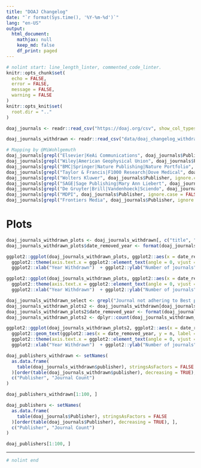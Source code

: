 ```yaml
---
title: "DOAJ Changelog"
date: "`r format(Sys.time(), '%Y-%m-%d')`"
lang: "en-US"
output:
  html_document:
    mathjax: null
    keep_md: false
    df_print: paged
---
```

```r
# nolint start: line_length_linter, commented_code_linter.
knitr::opts_chunk$set(
  echo = FALSE,
  error = FALSE,
  message = FALSE,
  warning = FALSE
)
knitr::opts_knit$set(
  root.dir = ".."
)
```

```r
doaj_journals <- readr::read_csv("https://doaj.org/csv", show_col_types = FALSE)
```

```r
doaj_journals_withdrawn <- readr::read_csv("data/doaj_changelog_withdrawn_list_enriched_utf8.csv", show_col_types = FALSE)
```

```r
# Mapping by @MiWohlgemuth
doaj_journals[grepl("Elsevier|KeAi Communications", doaj_journals$Publisher, ignore.case = TRUE), "Publisher"] <- "Elsevier"
doaj_journals[grepl("Wiley|American Geophysical Union", doaj_journals$Publisher, ignore.case = TRUE), "Publisher"] <- "Wiley"
doaj_journals[grepl("BMC|Springer|Nature Publishing|Nature Portfolio", doaj_journals$Publisher, ignore.case = TRUE), "Publisher"] <- "Springer Nature"
doaj_journals[grepl("Taylor & Francis|F1000 Research|Dove Medical", doaj_journals$Publisher, ignore.case = TRUE), "Publisher"] <- "Taylor & Francis"
doaj_journals[grepl("Wolters Kluwer", doaj_journals$Publisher, ignore.case = TRUE), "Publisher"] <- "Wolters Kluwer"
doaj_journals[grepl("SAGE|Sage Publishing|Mary Ann Liebert", doaj_journals$Publisher, ignore.case = FALSE), "Publisher"] <- "SAGE"
doaj_journals[grepl("De Gruyter|Brill|Vandenhoeck|Sciendo", doaj_journals$Publisher, ignore.case = FALSE), "Publisher"] <- "De Gruyter Brill"
doaj_journals[grepl("MDPI", doaj_journals$Publisher, ignore.case = FALSE), "Publisher"] <- "MDPI"
doaj_journals[grepl("Frontiers Media", doaj_journals$Publisher, ignore.case = FALSE), "Publisher"] <- "Frontiers"
```

# Plots

```r
doaj_journals_withdrawn_plots <- doaj_journals_withdrawn[, c("title", "reason", "date_removed")]
doaj_journals_withdrawn_plots$date_removed_year <- format(doaj_journals_withdrawn_plots$date_removed, "%Y")
```

```r
ggplot2::ggplot(doaj_journals_withdrawn_plots, ggplot2::aes(x = date_removed_year)) + ggplot2::geom_bar() +
  ggplot2::theme(axis.text.x = ggplot2::element_text(angle = 0, vjust = 0.5, hjust = 1)) +
  ggplot2::xlab("Year Withdrawn")  + ggplot2::ylab("Number of journals") + ggplot2::labs(title = "Journals withdrawn from DOAJ per Year")
```

```r
ggplot2::ggplot(doaj_journals_withdrawn_plots, ggplot2::aes(x = date_removed_year)) + ggplot2::geom_bar() + ggplot2::facet_grid(reason ~ .) +
  ggplot2::theme(axis.text.x = ggplot2::element_text(angle = 0, vjust = 0.5, hjust = 1)) +
  ggplot2::xlab("Year Withdrawn")  + ggplot2::ylab("Number of journals") + ggplot2::labs(title = "Journals withdrawn from DOAJ per Reason and Year")
```

```r
doaj_journals_withdrawn_select <- grepl("Journal not adhering to Best practice", doaj_journals_withdrawn$reason) & doaj_journals_withdrawn$publisher %in% c("SpringerNature", "Wiley", "Elsevier", "SAGE", "MDPI", "Oxford University Press", "De Gruyter Brill", "Taylor & Francis", "Wolters Kluwer", "Frontiers")
doaj_journals_withdrawn_plots2 <- doaj_journals_withdrawn[doaj_journals_withdrawn_select, c("title", "issn_l", "date_removed", "reason", "publisher")]
doaj_journals_withdrawn_plots2$date_removed_year <- format(doaj_journals_withdrawn_plots2$date_removed, "%Y")
doaj_journals_withdrawn_plots2 <- dplyr::count(doaj_journals_withdrawn_plots2, publisher, date_removed_year)
```

```r
ggplot2::ggplot(doaj_journals_withdrawn_plots2, ggplot2::aes(x = date_removed_year, y = n)) + ggplot2::geom_col() + ggplot2::facet_grid(publisher ~ .) +
  ggplot2::geom_text(ggplot2::aes(x = date_removed_year, y = n, label = n), size = 2, vjust = -0.3, colour = "gray40") +
  ggplot2::theme(axis.text.x = ggplot2::element_text(angle = 0, vjust = 0.5, hjust = 1)) +
  ggplot2::xlab("Year Withdrawn")  + ggplot2::ylab("Number of journals") + ggplot2::labs(title = "Journals withdrawn from DOAJ per Publisher and Year")
```

<!-- 
# Top 100 Publishers of Withdrawn Journals
-->

```r
doaj_publishers_withdrawn <- setNames(
  as.data.frame(
    table(doaj_journals_withdrawn$publisher), stringsAsFactors = FALSE
  )[order(table(doaj_journals_withdrawn$publisher), decreasing = TRUE), ],
  c("Publisher", "Journal Count")
)
```

```r
doaj_publishers_withdrawn[1:100, ]
```

<!--
# Top 100 Publishers of Indexed Journals
-->

```r
doaj_publishers <- setNames(
  as.data.frame(
    table(doaj_journals$Publisher), stringsAsFactors = FALSE
  )[order(table(doaj_journals$Publisher), decreasing = TRUE), ],
  c("Publisher", "Journal Count")
)
```

```r
doaj_publishers[1:100, ]
```

---

```r
# nolint end
```
